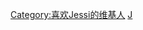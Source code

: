 {{Userbox
  |border-c = #000000
  |border-s = 1
  |id-c     = #FFFFFF
  |id-s     = 12
  |id-fc    = #000000
  |info-c   = #696969
  |info-s   = 8
  |info-fc  = #FFFFFF
  |id       = [[File:Jessi at the Seoul Fashion Week 2016 03.jpg|30px]]
  |info     = <div class="center">这个用户喜欢[[Jessi|{{color|white|Jessi}}]]<br />“'''哎哟 漂亮'''”</div>
  |nocat    = 喜欢Jessi的维基人
}}
<includeonly>[[Category:喜欢Jessi的维基人]]</includeonly>
<noinclude>[[Category:艺人用户框模板|J]]</noinclude>